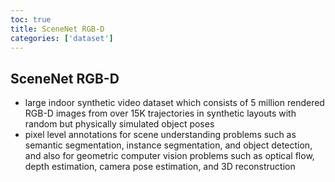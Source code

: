 ```yaml
---
toc: true
title: SceneNet RGB-D
categories: ['dataset']
---
```


## SceneNet RGB-D
- large indoor synthetic video dataset which consists of 5 million rendered RGB-D images from over 15K trajectories in synthetic layouts with random but physically simulated object poses 
- pixel level annotations for scene understanding problems such as semantic segmentation, instance segmentation, and object detection, and also for geometric computer vision problems such as optical flow, depth estimation, camera pose estimation, and 3D reconstruction



